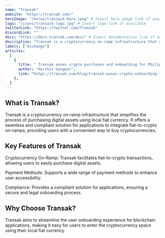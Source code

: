 ---
name: "Transak"
website: "https://transak.com/"
heroImage: "/heros/transack-hero.jpeg" # Insert hero image link if available
logo: "/icons/transack-logo.jpg" # Insert logo link if available
twitterLink: "https://twitter.com/Transak"
discordLink: ""
docs: "https://docs.transak.com/docs" # Insert documentation link if available
description: "Transak is a cryptocurrency on-ramp infrastructure that allows users to purchase digital assets using their local fiat currency. "
labels: ["Exchange"]
articles:
  [
    {
      title: " Transak eases crypto purchases and onboarding for Philippines with Gcash and Maya",
      author: "Harshit Gangwar",
      link: "https://transak.com/blog/transak-eases-crypto-onboarding-for-philippines-users-with-gcash-and-maya",
    },
  ]
---

## What is Transak?

Transak is a cryptocurrency on-ramp infrastructure that simplifies the process of purchasing digital assets using local fiat currency. It offers a seamless and compliant solution for applications to integrate fiat-to-crypto on-ramps, providing users with a convenient way to buy cryptocurrencies.

## Key Features of Transak

Cryptocurrency On-Ramp: Transak facilitates fiat-to-crypto transactions, allowing users to easily purchase digital assets.

Payment Methods: Supports a wide range of payment methods to enhance user accessibility.

Compliance: Provides a compliant solution for applications, ensuring a secure and legal onboarding process.

## Why Choose Transak?

Transak aims to streamline the user onboarding experience for blockchain applications, making it easy for users to enter the cryptocurrency space using their local fiat currency.

